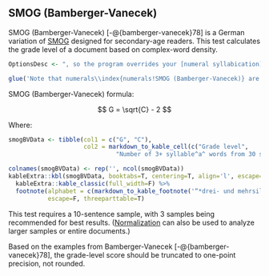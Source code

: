 ## SMOG (Bamberger-Vanecek)\index{SMOG!variations!Bamberger-Vanecek (German)} {-#sec-smog-bamberger-vanecek}

SMOG (Bamberger-Vanecek) [-@{bamberger-vanecek}78] is a German variation of [SMOG](#sec-smog-test) designed for secondary-age readers. This test calculates the grade level of a document based on complex-word density.

```r
OptionsDesc <- ", so the program overrides your [numeral syllabication](#sec-numsyllable) setting when calculating it"

glue('Note that numerals\\index{numerals!SMOG (Bamberger-Vanecek)} are fully syllabized (i.e., sounded out) for this test$if_else(UserManualMode, OptionsDesc, "")^.', .open='$', .close='^')
```

SMOG (Bamberger-Vanecek) formula:

$$
G = \sqrt{C} - 2
$$

Where:

```r
smogBVData <- tibble(col1 = c("G", "C"),
                     col2 = markdown_to_kable_cell(c("Grade level",
                              "Number of 3+ syllable^a^ words from 30 sentences")))

colnames(smogBVData) <- rep('', ncol(smogBVData))
kableExtra::kbl(smogBVData, booktabs=T, centering=T, align='l', escape=F) %>%
  kableExtra::kable_classic(full_width=F) %>%
  footnote(alphabet = c(markdown_to_kable_footnote('“*drei- und mehrsilbigen*”')),
           escape=F, threeparttable=T)
```

This test requires a 10-sentence sample, with 3 samples being recommended for best results. ([Normalization](#sec-glossary) can also be used to analyze larger samples or entire documents.)

::: {.notesection data-latex=""}
Based on the examples from Bamberger-Vanecek [-@{bamberger-vanecek}78], the grade-level score should be truncated to one-point precision, not rounded.
:::

\newpage